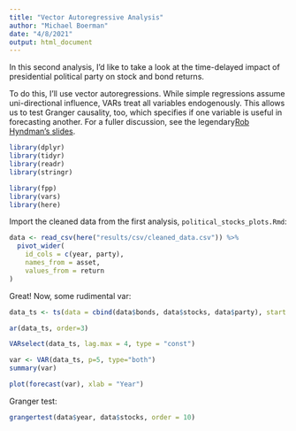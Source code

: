 ```yaml
---
title: "Vector Autoregressive Analysis"
author: "Michael Boerman"
date: "4/8/2021"
output: html_document
---
```


In this second analysis, I'd like to take a look at the time-delayed impact of presidential political party on stock and bond returns.

To do this, I'll use vector autoregressions. While simple regressions assume uni-directional influence, VARs treat all variables endogenously. This allows us to test Granger causality, too, which specifies if one variable is useful in forecasting another. For a fuller discussion, see the legendary[Rob Hyndman's slides](https://robjhyndman.com/eindhoven/3-4-Advanced.pdf).

```r
library(dplyr)
library(tidyr)
library(readr)
library(stringr)

library(fpp)
library(vars)
library(here)
```

Import the cleaned data from the first analysis, `political_stocks_plots.Rmd`:

```r
data <- read_csv(here("results/csv/cleaned_data.csv")) %>% 
  pivot_wider(
    id_cols = c(year, party), 
    names_from = asset, 
    values_from = return
)
```

Great! Now, some rudimental var:

```r
data_ts <- ts(data = cbind(data$bonds, data$stocks, data$party), start = min(data$year), end = max(data$year), frequency = 1, names = c("stock_return", "bond_return", "party"))

ar(data_ts, order=3)

VARselect(data_ts, lag.max = 4, type = "const")

var <- VAR(data_ts, p=5, type="both")
summary(var)

plot(forecast(var), xlab = "Year")

```

Granger test:

```r
grangertest(data$year, data$stocks, order = 10)
```
